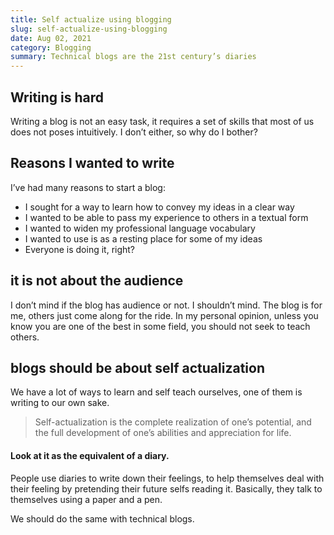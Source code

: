 ```yaml
---
title: Self actualize using blogging
slug: self-actualize-using-blogging
date: Aug 02, 2021
category: Blogging
summary: Technical blogs are the 21st century’s diaries
---
```


## Writing is hard

Writing a blog is not an easy task, it requires a set of skills that most of us does not poses intuitively.
I don’t either, so why do I bother?

## Reasons I wanted to write

I’ve had many reasons to start a blog:

- I sought for a way to learn how to convey my ideas in a clear way
- I wanted to be able to pass my experience to others in a textual form
- I wanted to widen my professional language vocabulary
- I wanted to use is as a resting place for some of my ideas
- Everyone is doing it, right?

## it is not about the audience

I don’t mind if the blog has audience or not. I shouldn’t mind.
The blog is for me, others just come along for the ride.
In my personal opinion, unless you know you are one of the best in some field, you should not seek to teach others.

## blogs should be about self actualization

We have a lot of ways to learn and self teach ourselves, one of them is writing to our own sake.

> Self-actualization is the complete realization of one’s potential, and the full development of one’s abilities and appreciation for life.

#### Look at it as the equivalent of a diary.

People use diaries to write down their feelings, to help themselves deal with their feeling by pretending their future selfs reading it.
Basically, they talk to themselves using a paper and a pen.

We should do the same with technical blogs.
